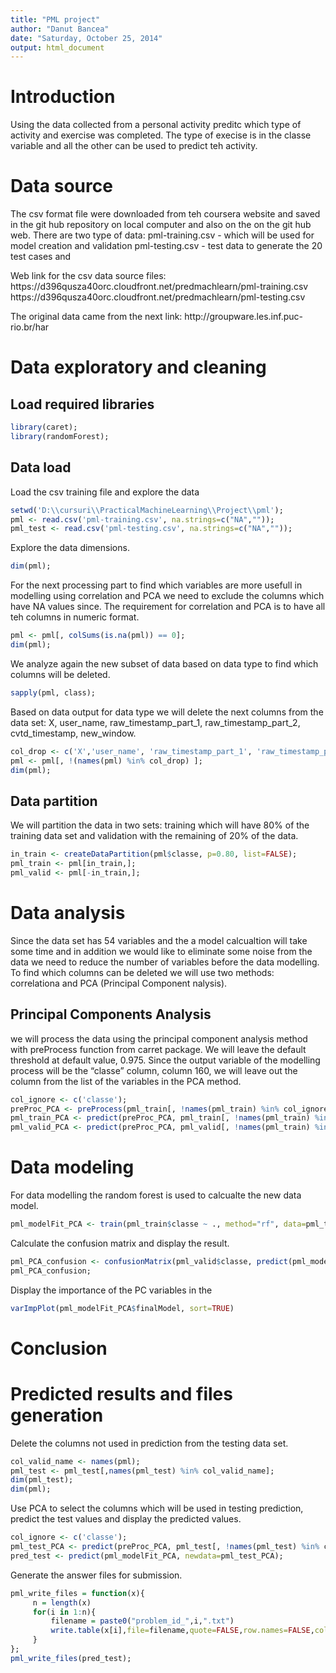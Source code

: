 ```yaml
---
title: "PML project"
author: "Danut Bancea"
date: "Saturday, October 25, 2014"
output: html_document
---
```


# Introduction

   Using the data collected from a personal activity preditc which type of activity and exercise was completed. The type of execise is in the classe variable and all the other can be used to predict teh activity.

# Data source

  The csv format file were downloaded from teh coursera website and saved in the git hub repository on local computer and also on the on the git hub web. There are two type of data:
  pml-training.csv - which will be used for model creation and validation
  pml-testing.csv - test data to generate the 20 test cases and 
  
  Web link for the csv data source files:
     https://d396qusza40orc.cloudfront.net/predmachlearn/pml-training.csv 
     https://d396qusza40orc.cloudfront.net/predmachlearn/pml-testing.csv
  
  The original data came from the next link: http://groupware.les.inf.puc-rio.br/har


# Data exploratory and cleaning

## Load required libraries

```r
library(caret);
library(randomForest);
```

## Data load
   
   Load the csv training file and explore the data
```r
setwd('D:\\cursuri\\PracticalMachineLearning\\Project\\pml');
pml <- read.csv('pml-training.csv', na.strings=c("NA",""));
pml_test <- read.csv('pml-testing.csv', na.strings=c("NA",""));
```

   Explore the data dimensions.
   
```r
dim(pml);

```

   For the next processing part to find which variables are more usefull in modelling using correlation and PCA we need to exclude the columns which have NA values since. The requirement for correlation and PCA is to have all teh columns in numeric format.
   
```r
pml <- pml[, colSums(is.na(pml)) == 0];
dim(pml);
```

   We analyze again the new subset of data based on data type to find which columns will be deleted.
   
```r
sapply(pml, class);
```


  Based on data output for data type we will delete the next columns from the data set: X, user_name, raw_timestamp_part_1, raw_timestamp_part_2, cvtd_timestamp, new_window.
  
```r
col_drop <- c('X','user_name', 'raw_timestamp_part_1', 'raw_timestamp_part_2', 'cvtd_timestamp', 'new_window');
pml <- pml[, !(names(pml) %in% col_drop) ];
dim(pml);
```  
## Data partition

  We will partition the data in two sets: training which will have 80% of the training data set and validation with the remaining of 20% of the data.
  
```r
in_train <- createDataPartition(pml$classe, p=0.80, list=FALSE);
pml_train <- pml[in_train,];
pml_valid <- pml[-in_train,];
```


# Data analysis

  Since the data set has 54 variables and the a model calcualtion will take some time and in addition we would like to eliminate some noise from the data we need to reduce the number of variables before the data modelling. 
  To find which columns can be deleted we will use two methods: correlationa and PCA (Principal Component nalysis).

## Principal Components Analysis

  we will process the data using the principal component analysis method with preProcess function from carret package. We will leave the default threshold at default value, 0.975. Since the output variable of the modelling process will be the "classe" column, column 160, we will leave out the column from the list of the variables in the PCA method.
  
```r
col_ignore <- c('classe');
preProc_PCA <- preProcess(pml_train[, !names(pml_train) %in% col_ignore], method="pca", tresh=0.99);
pml_train_PCA <- predict(preProc_PCA, pml_train[, !names(pml_train) %in% col_ignore] );
pml_valid_PCA <- predict(preProc_PCA, pml_valid[, !names(pml_train) %in% col_ignore] );
```

# Data modeling

  For data modelling the random forest is used to calcualte the new data model.
  
```r
pml_modelFit_PCA <- train(pml_train$classe ~ ., method="rf", data=pml_train_PCA);
```

   Calculate the confusion matrix and display the result.
   
```r
pml_PCA_confusion <- confusionMatrix(pml_valid$classe, predict(pml_modelFit_PCA, pml_valid_PCA));
pml_PCA_confusion;
```

   Display the importance of the PC variables in the
   
```r
varImpPlot(pml_modelFit_PCA$finalModel, sort=TRUE)
```

# Conclusion

  

# Predicted results and files generation

  Delete the columns not used in prediction from the testing data set.
  
```r
col_valid_name <- names(pml);
pml_test <- pml_test[,names(pml_test) %in% col_valid_name];
dim(pml_test);
dim(pml);
```

  Use PCA to select the columns which will be used in testing prediction, predict the test values and display the predicted values.
  
```r
col_ignore <- c('classe');
pml_test_PCA <- predict(preProc_PCA, pml_test[, !names(pml_test) %in% col_ignore] );
pred_test <- predict(pml_modelFit_PCA, newdata=pml_test_PCA);
```

   Generate the answer files for submission.
   
```r
pml_write_files = function(x){
     n = length(x)
     for(i in 1:n){
         filename = paste0("problem_id_",i,".txt")
         write.table(x[i],file=filename,quote=FALSE,row.names=FALSE,col.names=FALSE)
     }
};
pml_write_files(pred_test);
```



